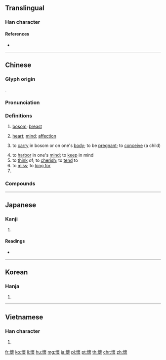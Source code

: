 {{character info/new}}
{{also|懐|怀}}
==Translingual==
{{Han simplified forms|懷|懐|怀}}

===Han character===
{{Han char|rn=61|rad=心|as=16|sn=19|four=94032|canj=PYWV|ids=⿰忄褱}}

====References====
* {{Han ref|kx=0408.170|dkj=11456|dj=0749.150|hdz=42369.100|uh=61F7|ud=25079|bh=C368|bd=50024}}

----

==Chinese==
{{zh-forms|s=怀}}

===Glyph origin===
{{Han etym}}
{{Han compound|心|褱|c1=s|c2=p|t1=heart|ls=psc}}.

===Pronunciation===
{{zh-pron
|m=huái
|c=waai4
|h=pfs=fài/hông
|md=huài
|mn=hoâi/xm:kûi
|mn_note=hoâi - literary; kûi - vernacular
|w=3hhua
|mc=y
|oc=y
|ma=y
|cat=n,v,pn
}}

===Definitions===
{{zh-hanzi}}

# [[bosom]]; [[breast]]
# {{lb|zh|figurative}} [[heart]]; [[mind]]; [[affection]]
# to [[carry]] in bosom or on one's [[body]]; to be [[pregnant]]; to [[conceive]] (a child)
#: {{zh-x|懷胎|to '''carry''' a child in a womb}}
# to [[harbor]] in one's [[mind]]; to [[keep]] in mind
# to [[think]] of; to [[cherish]]; to [[tend]] to
# to [[miss]]; to [[long for]]
# {{surname|lang=zh}}

===Compounds===
{{zh-der|懷抱|懷璧其罪|懷錶|懷才不遇|懷春|懷古|懷鬼胎|懷恨|懷舊|懷戀|懷念|懷柔|懷胎|懷想|懷疑|懷疑主義|懷有|懷孕|懷怨|不懷好意|寬大為懷|寤懷|坐懷不亂|十月懷胎|愜懷|內懷|各懷異心|悲懷|傷懷|慈悲為懷|感懷|感今懷昔|下懷|情懷|介懷|寬懷|忘懷|心懷鬼胎|心懷叵測|心懷不軌|心懷|各懷鬼胎|以德懷遠|中懷怨恨|寘懷|寓懷|寄懷|佩紫懷黃|匹夫懷璧|家懷|九懷|奇懷|坦懷|各懷一心|偏懷|孔懷|少女情懷|卷懷|安老懷少|不遂心懷|滿懷信心|懷讓|懷感|暢懷|披懷|懷服|懷憂|懷愁|懷中|抱寶懷珍|懷道迷邦|懷刺漫滅|懷遠|懷鄉|懷冤抱屈|日月入懷|明月入懷|懷真抱素|懷憂喪志|懷空|懷沙|懷生|掛懷|招懷|懷質抱真|懷鉛提槧|握槧懷鉛|懷著身子|睹物懷人|正中下懷|放懷|懷俄明州|懷風藻|懷土|懷瑾握瑜|懷文抱質|懷貳|挂懷|懷顧|懷金拖紫|懌懷|游目騁懷|懷安|懷寶迷邦|懷德畏威|懷素|抱槧懷鉛|滿懷|懷寵尸位|窮鳥入懷|懷子|疚懷|懷珠抱玉|空懷|懷有鬼胎|玉燕投懷|留懷|懷磚之俗|眷懷|懷鉛|懷材抱德|懷橘|懷奇|懷刑|懷古幽情|懷時感物|撲個滿懷|晉懷帝|渴懷|懷金垂紫|畏威懷德|懷鉛握槧|敞懷|懷才抱德|教澤永懷|懷惡不悛|懷新思舊|抱素懷樸|懷疑論|懷寶夜行|懷山襄陵|懷耽|正中己懷|瓊懷|懷鉛握素|泊懷|攄懷|沖懷|懷黃佩紫|握瑜懷玉|投懷送抱|楚懷王|旅夜書懷|放意暢懷|懷著鬼胎|有女懷春|腹腔懷孕|繫懷|素懷|臨終關懷|裡懷裡|藏垢懷恥|舒懷|顧懷|耿耿於懷|緬懷|虛懷|飲流懷源|身懷六甲|被褐懷寶|襟懷坦白|胞與為懷|胸懷|遣懷|酸懷|騁懷|釋懷|身懷絕技|觸景生懷|詠懷古蹟|鄙懷|關懷備至|觸景傷懷|雅懷|關懷|開懷兒|開懷|託懷|羈懷|縈懷|被褐懷金|適中下懷|衣褐懷寶|被褐懷珠|軫懷|被褐懷玉|赤壁懷古|詠懷|襟懷|紆朱懷金|虛懷若谷}}

----

==Japanese==

===Kanji===
{{ja-kanji|grade=|rs=心16|style=ky|shin=懐}}

# {{defn|lang=ja|sort=心16}}

====Readings====
* {{ja-readings|on=[[かい]] (kai)|kun=[[なつく]] (natsuku), [[ふところ]] (futokoro)}}

----

==Korean==

===Hanja===
{{ko-hanja|hangeul=회|eumhun=|rv=hoe|mr=hoe|y=hoy}}

# {{defn|lang=ko|sort=心16}}

----

==Vietnamese==

===Han character===
{{vi-hantu|[[hoài]]|rs=心16}}

# {{defn|lang=vi|sort=心16}}

[[fr:懷]]
[[ko:懷]]
[[li:懷]]
[[hu:懷]]
[[mg:懷]]
[[ja:懷]]
[[pl:懷]]
[[pt:懷]]
[[th:懷]]
[[chr:懷]]
[[zh:懷]]